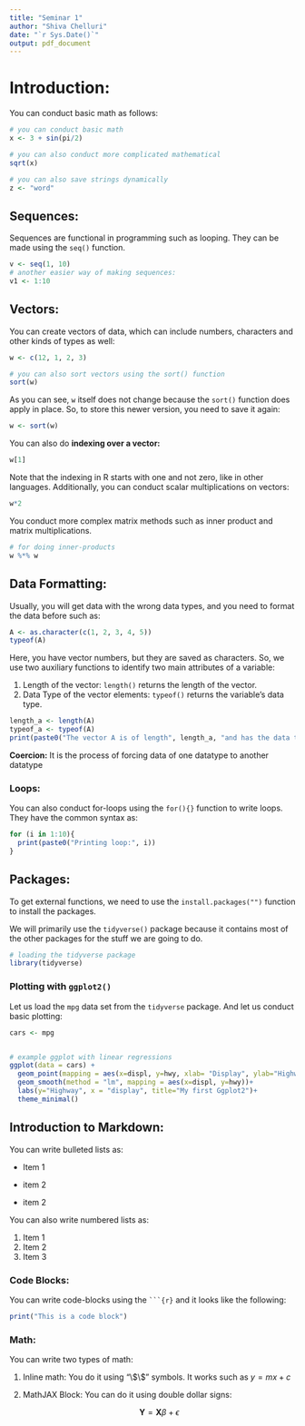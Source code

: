 ```yaml
---
title: "Seminar 1"
author: "Shiva Chelluri"
date: "`r Sys.Date()`"
output: pdf_document
---
```


# Introduction:

You can conduct basic math as follows:

```r
# you can conduct basic math
x <- 3 + sin(pi/2)

# you can also conduct more complicated mathematical 
sqrt(x)

# you can also save strings dynamically
z <- "word"
```

## Sequences:

Sequences are functional in programming such as looping. They can be made using the `seq()` function.

```r
v <- seq(1, 10)
# another easier way of making sequences:
v1 <- 1:10
```

## Vectors:

You can create vectors of data, which can include numbers, characters and other kinds of types as well:

```r
w <- c(12, 1, 2, 3)

# you can also sort vectors using the sort() function
sort(w)

```

As you can see, `w` itself does not change because the `sort()` function does apply in place. So, to store this newer version, you need to save it again:

```r
w <- sort(w)
```

You can also do **indexing over a vector:**

```r
w[1]
```

Note that the indexing in R starts with one and not zero, like in other languages. Additionally, you can conduct scalar multiplications on vectors:

```r
w*2
```

You conduct more complex matrix methods such as inner product and matrix multiplications.

```r
# for doing inner-products
w %*% w
```

## Data Formatting:

Usually, you will get data with the wrong data types, and you need to format the data before such as:

```r
A <- as.character(c(1, 2, 3, 4, 5))
typeof(A)
```

Here, you have vector numbers, but they are saved as characters. So, we use two auxiliary functions to identify two main attributes of a variable:

1.  Length of the vector: `length()` returns the length of the vector.
2.  Data Type of the vector elements: `typeof()` returns the variable's data type.

```r
length_a <- length(A)
typeof_a <- typeof(A)
print(paste0("The vector A is of length", length_a, "and has the data type of ", typeof(A)))
```

**Coercion:** It is the process of forcing data of one datatype to another datatype

### Loops:

You can also conduct for-loops using the `for(){}` function to write loops. They have the common syntax as:

```r
for (i in 1:10){
  print(paste0("Printing loop:", i))
}
```

## Packages:

To get external functions, we need to use the `install.packages("")` function to install the packages.

We will primarily use the `tidyverse()` package because it contains most of the other packages for the stuff we are going to do.

```r
# loading the tidyverse package
library(tidyverse)
```

### Plotting with `ggplot2()`

Let us load the `mpg` data set from the `tidyverse` package. And let us conduct basic plotting:

```r
cars <- mpg


# example ggplot with linear regressions
ggplot(data = cars) +
  geom_point(mapping = aes(x=displ, y=hwy, xlab= "Display", ylab="Highway"))+
  geom_smooth(method = "lm", mapping = aes(x=displ, y=hwy))+
  labs(y="Highway", x = "display", title="My first Ggplot2")+
  theme_minimal()
```

## Introduction to Markdown:

You can write bulleted lists as:

-   Item 1

-   item 2

-   item 2

You can also write numbered lists as:

1.  Item 1
2.  Item 2
3.  Item 3

### Code Blocks:

You can write code-blocks using the ```` ```{r} ```` and it looks like the following:

```r
print("This is a code block")
```

### Math:

You can write two types of math:

1.  Inline math: You do it using "\\\$\\\$" symbols. It works such as $y = mx + c$

2.  MathJAX Block: You can do it using double dollar signs:

    $$
    \textbf{Y} = \textbf{X}\beta + \epsilon
    $$\

